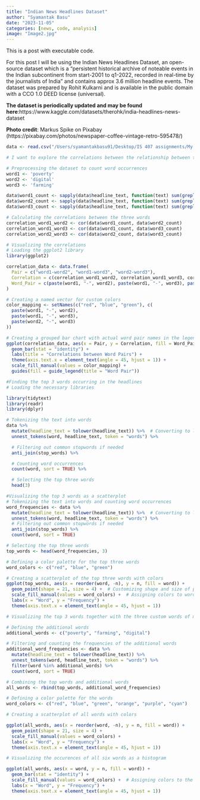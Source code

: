 ```yaml
---
title: "Indian News Headlines Dataset"
author: "Syamantak Basu"
date: "2023-11-05"
categories: [news, code, analysis]
image: "Image2.jpg"
---
```


This is a post with executable code.

For this post I will be using the Indian News Headlines Dataset, an open-source dataset which is a "persistent historical archive of noteable events in the Indian subcontinent from start-2001 to q1-2022, recorded in real-time by the journalists of India" and contains approx 3.6 million headline events. The dataset was prepared by Rohit Kulkarni and is available in the public domain with a CCO 1.0 DEED license (universal).

**The dataset is periodically updated and may be found here**:https://www.kaggle.com/datasets/therohk/india-headlines-news-dataset

**Photo credit**: Markus Spike on Pixabay (https://pixabay.com/photos/newspaper-coffee-vintage-retro-595478/)

```r

data <- read.csv("/Users/syamantakbasu91/Desktop/IS 407 assignments/My Data Science Blog_Syamantak Basu/india-news-headlines.csv")
```

```r

# I want to explore the correlations between the relationship between the words poverty and digital (with Digital India being a major buzzword since 2014), poverty and farming, and farming and digital. Thereafter I will visualize the correlation through bar graphs.

# Preprocessing the dataset to count word occurrences
word1 <- 'poverty'
word2 <- 'digital'
word3 <- 'farming'

data$word1_count <- sapply(data$headline_text, function(text) sum(grepl(word1, text, ignore.case = TRUE)))
data$word2_count <- sapply(data$headline_text, function(text) sum(grepl(word2, text, ignore.case = TRUE)))
data$word3_count <- sapply(data$headline_text, function(text) sum(grepl(word3, text, ignore.case = TRUE)))

# Calculating the correlations between the three words
correlation_word1_word2 <- cor(data$word1_count, data$word2_count)
correlation_word1_word3 <- cor(data$word1_count, data$word3_count)
correlation_word2_word3 <- cor(data$word2_count, data$word3_count)

# Visualizing the correlations
# Loading the ggplot2 library
library(ggplot2)

correlation_data <- data.frame(
  Pair = c("word1-word2", "word1-word3", "word2-word3"),
  Correlation = c(correlation_word1_word2, correlation_word1_word3, correlation_word2_word3),
  Word_Pair = c(paste(word1, "-", word2), paste(word1, "-", word3), paste(word2, "-", word3))
)

# Creating a named vector for custom colors
color_mapping <- setNames(c("red", "blue", "green"), c(
  paste(word1, "-", word2),
  paste(word1, "-", word3),
  paste(word2, "-", word3)
))

# Creating a grouped bar chart with actual word pair names in the legend
ggplot(correlation_data, aes(x = Pair, y = Correlation, fill = Word_Pair)) +
  geom_bar(stat = "identity") +
  labs(title = "Correlations between Word Pairs") +
  theme(axis.text.x = element_text(angle = 45, hjust = 1)) +
  scale_fill_manual(values = color_mapping) +
  guides(fill = guide_legend(title = "Word Pair"))
```

```r
#Finding the top 3 words occurring in the headlines
# Loading the necessary libraries

library(tidytext)
library(readr)
library(dplyr)

# Tokenizing the text into words
data %>%
  mutate(headline_text = tolower(headline_text)) %>%  # Converting to lowercase for case insensitivity
  unnest_tokens(word, headline_text, token = "words") %>%

  # Filtering out common stopwords if needed
  anti_join(stop_words) %>%

  # Counting word occurrences
  count(word, sort = TRUE) %>%

  # Selecting the top three words
  head(3)
```

```r

#Visualizing the top 3 words as a scatterplot
# Tokenizing the text into words and counting word occurrences
word_frequencies <- data %>%
  mutate(headline_text = tolower(headline_text)) %>%  # Converting to lowercase for case insensitivity
  unnest_tokens(word, headline_text, token = "words") %>%
  # Filtering out common stopwords if needed
  anti_join(stop_words) %>%
  count(word, sort = TRUE)

# Selecting the top three words
top_words <- head(word_frequencies, 3)

# Defining a color palette for the top three words
word_colors <- c("red", "blue", "green")

# Creating a scatterplot of the top three words with colors
ggplot(top_words, aes(x = reorder(word, -n), y = n, fill = word)) +
  geom_point(shape = 21, size = 4) +  # Customizing shape and size of points
  scale_fill_manual(values = word_colors) +  # Assigning colors to words
  labs(x = "Word", y = "Frequency") +
  theme(axis.text.x = element_text(angle = 45, hjust = 1))

```

```r
# Visualizing the top 3 words together with the three custom words of my choosing as a scatterplot

# Defining the additional words
additional_words <- c("poverty", "farming", "digital")

# Filtering and counting the frequencies of the additional words
additional_word_frequencies <- data %>%
  mutate(headline_text = tolower(headline_text)) %>%
  unnest_tokens(word, headline_text, token = "words") %>%
  filter(word %in% additional_words) %>%
  count(word, sort = TRUE)

# Combining the top words and additional words
all_words <- rbind(top_words, additional_word_frequencies)

# Defining a color palette for the words
word_colors <- c("red", "blue", "green", "orange", "purple", "cyan")

# Creating a scatterplot of all words with colors

ggplot(all_words, aes(x = reorder(word, -n), y = n, fill = word)) +
  geom_point(shape = 21, size = 4) +
  scale_fill_manual(values = word_colors) +
  labs(x = "Word", y = "Frequency") +
  theme(axis.text.x = element_text(angle = 45, hjust = 1))
```

```r
# Visualizing the occurences of all six words as a histogram

ggplot(all_words, aes(x = word, y = n, fill = word)) +
  geom_bar(stat = "identity") +
  scale_fill_manual(values = word_colors) +  # Assigning colors to the words
  labs(x = "Word", y = "Frequency") +
  theme(axis.text.x = element_text(angle = 45, hjust = 1))
```
